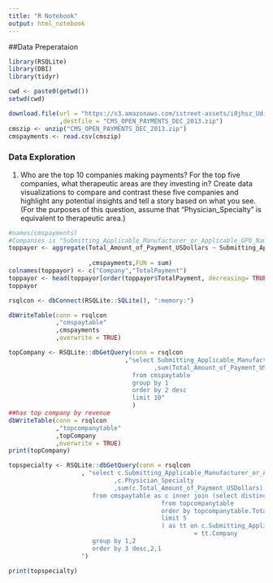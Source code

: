 ```yaml
---
title: "R Notebook"
output: html_notebook
---
```


##Data Preperataion

```r
library(RSQLite)
library(DBI)
library(tidyr)

cwd <- paste0(getwd())
setwd(cwd)

download.file(url = "https://s3.amazonaws.com/istreet-assets/i0jhsz_Udi_Zl2jxJ-c-pQ/CMS_OPEN_PAYMENTS_DEC_2013.zip"
              ,destfile = "CMS_OPEN_PAYMENTS_DEC_2013.zip")
cmszip <- unzip("CMS_OPEN_PAYMENTS_DEC_2013.zip")
cmspayments <- read.csv(cmszip)

```


### Data Exploration
1.	Who are the top 10 companies making payments?  For the top five companies, what therapeutic areas are they investing in? 
Create data visualizations to compare and contrast these five companies and highlight any potential insights and tell a story based on what you see. 
(For the purposes of this question, assume that “Physician_Specialty” is equivalent to therapeutic area.) 


```r
#names(cmspayments)
#Companies is "Submitting_Applicable_Manufacturer_or_Applicable_GPO_Name"
toppayor <- aggregate(Total_Amount_of_Payment_USDollars ~ Submitting_Applicable_Manufacturer_or_Applicable_GPO_Name
                                                        
                      ,cmspayments,FUN = sum)
colnames(toppayor) <- c("Company","TotalPayment")
toppayor <- head(toppayor[order(toppayor$TotalPayment, decreasing= TRUE),], n = 10)
toppayor
```


```r
rsqlcon <- dbConnect(RSQLite::SQLite(), ":memory:")

dbWriteTable(conn = rsqlcon
             ,"cmspaytable"
             ,cmspayments
             ,overwrite = TRUE)

topCompany <- RSQLite::dbGetQuery(conn = rsqlcon
                                ,"select Submitting_Applicable_Manufacturer_or_Applicable_GPO_Name as Company
                                        ,sum(Total_Amount_of_Payment_USDollars) as TotalPayments
                                  from cmspaytable
                                  group by 1
                                  order by 2 desc
                                  limit 10"
                                  )
##has top company by revenue
dbWriteTable(conn = rsqlcon
             ,"topcompanytable"
             ,topCompany
             ,overwrite = TRUE)
print(topCompany)
```



```r
topspecialty <- RSQLite::dbGetQuery(conn = rsqlcon
                    , "select c.Submitting_Applicable_Manufacturer_or_Applicable_GPO_Name as Company
                             ,c.Physician_Specialty
                             ,sum(c.Total_Amount_of_Payment_USDollars) as TotalPayments
                       from cmspaytable as c inner join (select distinct Company
                                          from topcompanytable
                                          order by topcompanytable.TotalPayments desc
                                          limit 5
                                          ) as tt on c.Submitting_Applicable_Manufacturer_or_Applicable_GPO_Name
                                                   = tt.Company
                       group by 1,2
                       order by 3 desc,2,1
                    ")

print(topspecialty)
```













